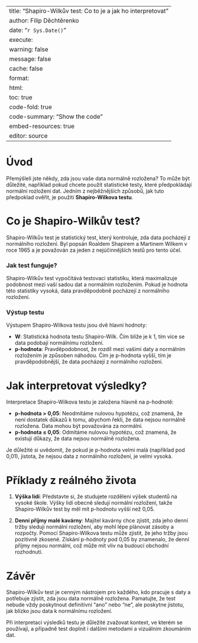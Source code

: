 
---
title: "Shapiro-Wilkův test: Co to je a jak ho interpretovat"
author: Filip Děchtěrenko
date: "`r Sys.Date()`"
execute:
  warning: false
  message: false
  cache: false
format:
  html:
    toc: true
    code-fold: true
    code-summary: "Show the code"
    embed-resources: true
editor: source
---

# Úvod

Přemýšleli jste někdy, zda jsou vaše data normálně rozložena? To může být důležité, například pokud chcete použít statistické testy, které předpokládají normální rozložení dat. Jedním z nejběžnějších způsobů, jak tuto předpoklad ověřit, je použití **Shapiro-Wilkova testu**.

# Co je Shapiro-Wilkův test?

Shapiro-Wilkův test je statistický test, který kontroluje, zda data pocházejí z normálního rozložení. Byl popsán Roaldem Shapirem a Martinem Wilkem v roce 1965 a je považován za jeden z nejúčinnějších testů pro tento účel.

### Jak test funguje?

Shapiro-Wilkův test vypočítává testovaci statistiku, která maximalizuje podobnost mezi vaší sadou dat a normálním rozložením. Pokud je hodnota této statistiky vysoká, data pravděpodobně pocházejí z normálního rozložení.

### Výstup testu

Výstupem Shapiro-Wilkova testu jsou dvě hlavní hodnoty: 

- **W**: Statistická hodnota testu Shapiro-Wilk. Čím blíže je k 1, tím více se data podobají normálnímu rozložení.
- **p-hodnota**: Pravděpodobnost, že rozdíl mezi vašimi daty a normálním rozložením je způsoben náhodou. Čím je p-hodnota vyšší, tím je pravděpodobnější, že data pocházejí z normálního rozložení.

# Jak interpretovat výsledky?

Interpretace Shapiro-Wilkova testu je založena hlavně na p-hodnotě:

- **p-hodnota > 0,05**: Neodmítáme nulovou hypotézu, což znamená, že není dostatek důkazů k tomu, abychom řekli, že data nejsou normálně rozložena. Data mohou být považována za normální.
- **p-hodnota ≤ 0,05**: Odmítáme nulovou hypotézu, což znamená, že existují důkazy, že data nejsou normálně rozložena.

Je důležité si uvědomit, že pokud je p-hodnota velmi malá (například pod 0,01), jistota, že nejsou data z normálního rozložení, je velmi vysoká.

# Příklady z reálného života

1. **Výška lidí**: Představte si, že studujete rozdělení výšek studentů na vysoké škole. Výšky lidí obecně sledují normální rozložení, takže Shapiro-Wilkův test by měl mít p-hodnotu vyšší než 0,05.

2. **Denní příjmy malé kavárny**: Majitel kavárny chce zjistit, zda jeho denní tržby sledují normální rozložení, aby mohl lépe plánovat zásoby a rozpočty. Pomocí Shapiro-Wilkova testu může zjistit, že jeho tržby jsou pozitivně zkosené. Získání p-hodnoty pod 0,05 by znamenalo, že denní příjmy nejsou normální, což může mít vliv na budoucí obchodní rozhodnutí.

# Závěr

Shapiro-Wilkův test je cenným nástrojem pro každého, kdo pracuje s daty a potřebuje zjistit, zda jsou data normálně rozložena. Pamatujte, že test nebude vždy poskytnout definitivní "ano" nebo "ne", ale poskytne jistotu, jak blízko jsou data k normálnímu rozložení.

Při interpretaci výsledků testu je důležité zvažovat kontext, ve kterém se používají, a případně test doplnit i dalšími metodami a vizuálním zkoumáním dat.


